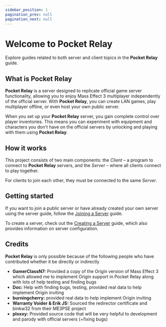 ```yaml
---
sidebar_position: 1
pagination_prev: null
pagination_next: null
---
```


# Welcome to Pocket Relay

Explore guides related to both server and client topics in the **Pocket Relay** guide.

## What is Pocket Relay

**Pocket Relay** is a server designed to replicate official game server functionality, allowing you to enjoy 
Mass Effect 3 multiplayer independently of the official server. With **Pocket Relay**, you can create LAN games, 
play multiplayer offline, or even host your own public server.

When you set up your **Pocket Relay** server, you gain complete control over player inventories. This means you can 
experiment with equipment and characters you don't have on the official servers by unlocking and playing with them using **Pocket Relay**.


## How it works

This project consists of two main components: the _Client_ – a program to connect to **Pocket Relay** servers, and 
the _Server_ – where all clients connect to play together.

For clients to join each other, they must be connected to the same _Server_.

## Getting started

If you want to join a public server or have already created your own server using the server guide, follow the [Joining a Server](./client/1-joining.mdx) guide.

To create a server, check out the [Creating a Server](./server/1-creating.md) guide, which also provides information on server configuration.


## Credits

**Pocket Relay** is only possible because of the following people who have contributed whether it be directly or indirectly

- **GamerClassN7:** Provided a copy of the Origin version of Mass Effect 3 which allowed me to implement Origin support in Pocket Relay along with lots of help testing and finding bugs
- **Doc:** Help with finding bugs, testing, provided real data to help implement Origin inviting
- **burningcherry:** provided real data to help implement Origin inviting
- **Warranty Voider & Erik JS:** Sourced the redirector certificate and binkw32 from their ME3PSE project
- **ploxxy:** Provided source code that will be very helpful to development and parody with official servers (+fixing bugs)